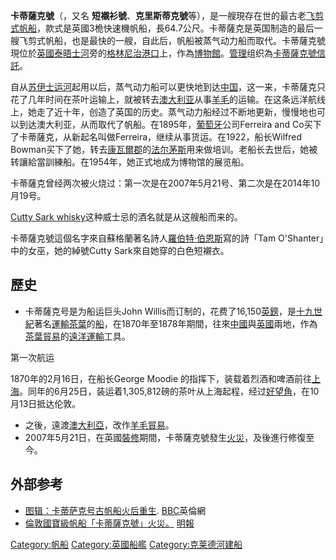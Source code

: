 {{NoteTA
|G1=長度單位
}}
{{艦型模板
|名稱= 卡蒂薩克號 [[File:Civil_Ensign_of_the_United_Kingdom.svg|30px]]
|圖片= [[File:The_Cutty_Sark_2005-01-24.jpg|300px]]
|照片說明= 卡蒂薩克號 2005
|艦種= 帆船
|艦名= 物件命名
|前型= 
|次型= 
|同型= 
|竣工= 1870/2
|結局= 維修中
|狀態= 
|排水= 2,100[[噸|噸]]
|標準= 
|基準= 
|滿載= 
|長度= 212.5 ft (64.77 m)
|闊度= 36 ft (11 m)
|吃水= 21 ft (6.4 m)滿載
|飛行= 
|鍋爐= 帆
|引擎= 
|極速= 17.15節(32 km/h)
|續航= 
|燃料= 風
|乘員= 28-35
|艦載機=
|兵裝= 
|裝甲= 
|其它= 暱稱：小襯衫（little shirt）
|狀態2= 
|排水2=   
|標準2= 
|基準2= 
|滿載2= 
|長度2= 
|闊度2= 
|吃水2= 
|飛行2=
|鍋爐2=
|引擎2= 
|極速2= 
|續航2= 
|燃料2=
|乘員2= 
|艦載機2=
|兵裝2= 
|裝甲2= 
|其它2=標語：Where there's a Willis a way
}}
'''卡蒂薩克號'''（'''{{lang|en|Cutty Sark}}'''，又名 '''短襯衫號'''、'''克里斯蒂克號'''等），是一艘現存在世的最古老[[飞剪式帆船|飞剪式帆船]]，款式是英國3桅快速機帆船，長64.7公尺。卡蒂薩克是英国制造的最后一艘飞剪式帆船，也是最快的一艘，自此后，帆船被蒸气动力船而取代。卡蒂薩克號現位於[[英國|英國]][[泰晤士河|泰晤士河]]旁的[[格林尼治|格林尼治]][[港口|港口]]上，作為[[博物館|博物館]]。[[管理|管理]]组织為[[卡蒂薩克號信託|卡蒂薩克號信託]]。

自从[[苏伊士运河|苏伊士运河]]起用以后，蒸气动力船可以更快地到达[[中国|中国]]，这一来，卡蒂薩克只花了几年时间在茶叶运输上，就被转去[[澳大利亚|澳大利亚]]从事[[羊毛|羊毛]]的运输。在这条远洋航线上，她走了近十年，创造了英国的历史。蒸气动力船经过不断地更新，慢慢地也可以到达澳大利亚，从而取代了帆船。在1895年，[[葡萄牙|葡萄牙]]公司Ferreira and Co买下了卡蒂薩克，从新起名叫做Ferreira，继续从事货运。在1922，船长Wilfred Bowman买下了她，转去[[康瓦爾郡|康瓦爾郡]]的[[法尔茅斯|法尔茅斯]]用来做培训。老船长去世后，她被转讓給{{le|泰晤士航海訓練學院|Thames Nautical Training College}}當訓練船。在1954年，她正式地成为博物馆的展览船。

卡蒂薩克曾经两次被火烧过：第一次是在2007年5月21号、第二次是在2014年10月19号。

[[Cutty_Sark_whisky|Cutty Sark whisky]]这种威士忌的酒名就是从这艘船而来的。

卡蒂薩克號這個名字來自蘇格蘭著名詩人[[羅伯特·伯恩斯|羅伯特·伯恩斯]]寫的詩「Tam O'Shanter」中的女巫，她的綽號Cutty Sark來自她穿的白色短襯衣。

==歷史==
*卡蒂薩克号是为船运巨头John Willis而订制的，花费了16,150[[英鎊|英鎊]]，是[[十九世紀|十九世紀]]著名[[運輸|運輸]][[茶葉|茶葉]]的[[船|船]]，在1870年至1878年期間，往來[[中國|中國]]與[[英國|英國]]兩地，作為[[茶葉貿易|茶葉貿易]]的[[遠洋運輸|遠洋運輸]]工具。

第一次航运

1870年的2月16日，在船长George Moodie 的指挥下，装载着烈酒和啤酒前往[[上海|上海]]。同年的6月25日，装运着1,305,812磅的茶叶从上海起程，经过[[好望角|好望角]]，在10月13日抵达伦敦。

* 之後，遠渡[[澳大利亞|澳大利亞]]，改作[[羊毛|羊毛]][[貿易|貿易]]。
* 2007年5月21日，在英國[[裝修|裝修]]期間，卡蒂薩克號發生[[火災|火災]]，及後進行修復至今。

==外部参考==
* [https://www.bbc.com/ukchina/trad/multimedia/2012/04/120424_pic_cuttysak 图辑：卡蒂萨克号古帆船火后重生]. [[BBC|BBC]]英倫網
* [https://web.archive.org/web/20070927224726/http://www.mingpaosf.com/htm/News/20070522/sna1.htm 倫敦國寶級帆船「卡蒂薩克號」火災。] [[明報|明報]]
{{commons|Cutty Sark}}

{{Authority control}}
{{DEFAULTSORT:Cutty Sark}}

[[Category:帆船|Category:帆船]]
[[Category:英國船艦|Category:英國船艦]]
[[Category:克莱德河建船|Category:克莱德河建船]]